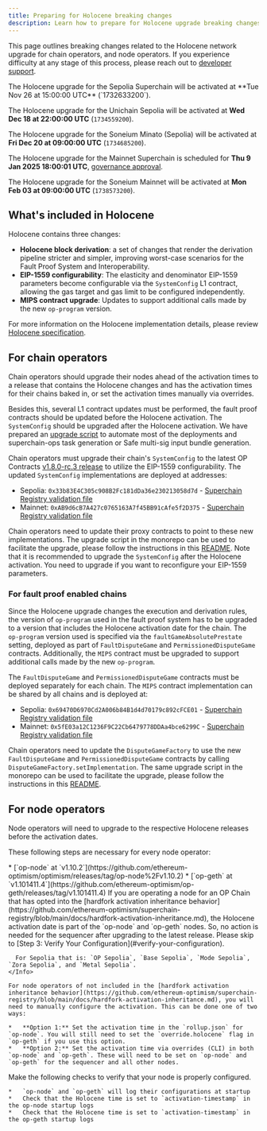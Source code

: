 ```yaml
---
title: Preparing for Holocene breaking changes
description: Learn how to prepare for Holocene upgrade breaking changes.
---
```

This page outlines breaking changes related to the Holocene network upgrade for chain operators, and node operators.
If you experience difficulty at any stage of this process, please reach out to [developer support](https://github.com/ethereum-optimism/developers/discussions).

<Info>
  The Holocene upgrade for the Sepolia Superchain will be activated at **Tue Nov 26 at 15:00:00 UTC** (`1732633200`).
  
  The Holocene upgrade for the Unichain Sepolia will be activated at **Wed Dec 18 at 22:00:00 UTC** (`1734559200`).

  The Holocene upgrade for the Soneium Minato (Sepolia) will be activated at **Fri Dec 20 at 09:00:00 UTC** (`1734685200`).

  The Holocene upgrade for the Mainnet Superchain is scheduled for **Thu 9 Jan 2025 18:00:01 UTC**, [governance approval](https://vote.optimism.io/proposals/20127877429053636874064552098716749508236019236440427814457915785398876262515).

  The Holocene upgrade for the Soneium Mainnet will be activated at **Mon Feb 03 at 09:00:00 UTC** (`1738573200`).
</Info>

## What's included in Holocene

Holocene contains three changes:

*   **Holocene block derivation**: a set of changes that render the derivation pipeline stricter and simpler, improving worst-case scenarios for the Fault Proof System and Interoperability.
*   **EIP-1559 configurability**: The elasticity and denominator EIP-1559 parameters become configurable via the `SystemConfig` L1 contract, allowing the gas target and gas limit to be configured independently.
*   **MIPS contract upgrade**: Updates to support additional calls made by the new `op-program` version.

For more information on the Holocene implementation details, please review [Holocene specification](https://specs.optimism.io/protocol/holocene/overview.html?utm_source=op-docs&utm_medium=docs).

## For chain operators

Chain operators should upgrade their nodes ahead of the activation times to a release that contains the Holocene changes and has the activation times for their chains baked in, or set the activation times manually via overrides.

Besides this, several L1 contract updates must be performed, the fault proof contracts should be updated before the Holocene activation. The `SystemConfig` should be upgraded after the Holocene activation. We have prepared an [upgrade script](https://github.com/ethereum-optimism/optimism/tree/op-contracts/v1.8.0-rc.4/packages/contracts-bedrock/scripts/upgrades/holocene) to automate most of the deployments and superchain-ops task generation or Safe multi-sig input bundle generation.

Chain operators must upgrade their chain's `SystemConfig` to the latest OP Contracts [v1.8.0-rc.3 release](https://github.com/ethereum-optimism/optimism/releases/tag/op-contracts%2Fv1.8.0-rc.3) to utilize the EIP-1559 configurability. The updated `SystemConfig` implementations are deployed at addresses:

*   Sepolia: `0x33b83E4C305c908B2Fc181dDa36e230213058d7d` - [Superchain Registry validation file](https://github.com/ethereum-optimism/superchain-registry/blob/ca80c8f88003d599428b79fefc741ceca049da6f/validation/standard/standard-versions-sepolia.toml#L9)
*   Mainnet: `0xAB9d6cB7A427c0765163A7f45BB91cAfe5f2D375` - [Superchain Registry validation file](https://github.com/ethereum-optimism/superchain-registry/blob/ca80c8f88003d599428b79fefc741ceca049da6f/validation/standard/standard-versions-mainnet.toml#L9)

Chain operators need to update their proxy contracts to point to these new implementations. The upgrade script in the monorepo can be used to facilitate the upgrade, please follow the instructions in this [README](https://github.com/ethereum-optimism/optimism/tree/op-contracts/v1.8.0-rc.4/packages/contracts-bedrock/scripts/upgrades/holocene/README.md). Note that it is recommended to upgrade the `SystemConfig` after the Holocene activation. You need to upgrade if you want to reconfigure your EIP-1559 parameters.

### For fault proof enabled chains

Since the Holocene upgrade changes the execution and derivation rules, the version of `op-program` used in the fault proof system has to be upgraded to a version that includes the Holocene activation date for the chain. The `op-program` version used is specified via the `faultGameAbsolutePrestate` setting, deployed as part of `FaultDisputeGame` and `PermissionedDisputeGame` contracts. Additionally, the `MIPS` contract must be upgraded to support additional calls made by the new `op-program`.

The `FaultDisputeGame` and `PermissionedDisputeGame` contracts must be deployed separately for each chain. The `MIPS` contract implementation can be shared by all chains and is deployed at:

*   Sepolia: `0x69470D6970Cd2A006b84B1d4d70179c892cFCE01` - [Superchain Registry validation file](https://github.com/ethereum-optimism/superchain-registry/blob/ca80c8f88003d599428b79fefc741ceca049da6f/validation/standard/standard-versions-mainnet.toml#L12)
*   Mainnet: `0x5fE03a12C1236F9C22Cb6479778DDAa4bce6299C` - [Superchain Registry validation file](https://github.com/ethereum-optimism/superchain-registry/blob/ca80c8f88003d599428b79fefc741ceca049da6f/validation/standard/standard-versions-mainnet.toml#L12)

Chain operators need to update the `DisputeGameFactory` to use the new `FaultDisputeGame` and `PermissionedDisputeGame` contracts by calling `DisputeGameFactory.setImplementation`. The same upgrade script in the monorepo can be used to facilitate the upgrade, please follow the instructions in this [README](https://github.com/ethereum-optimism/optimism/tree/op-contracts/v1.8.0-rc.4/packages/contracts-bedrock/scripts/upgrades/holocene/README.md).

## For node operators

Node operators will need to upgrade to the respective Holocene releases before the activation dates.

These following steps are necessary for every node operator:

<Steps>
  <Step title="Update to the latest release">
  *   [`op-node` at `v1.10.2`](https://github.com/ethereum-optimism/optimism/releases/tag/op-node%2Fv1.10.2)
    *   [`op-geth` at `v1.101411.4`](https://github.com/ethereum-optimism/op-geth/releases/tag/v1.101411.4)
  </Step>

  <Step title="Configure the Holocene activation date">
  <Info>
      If you are operating a node for an OP Chain that has opted into the [hardfork activation inheritance behavior](https://github.com/ethereum-optimism/superchain-registry/blob/main/docs/hardfork-activation-inheritance.md), the Holocene activation date is part of the `op-node` and `op-geth` nodes. So, no action is needed for the sequencer after upgrading to the latest release. Please skip to [Step 3: Verify Your Configuration](#verify-your-configuration).
  
      For Sepolia that is: `OP Sepolia`, `Base Sepolia`, `Mode Sepolia`, `Zora Sepolia`, and `Metal Sepolia`.
    </Info>
  
    For node operators of not included in the [hardfork activation inheritance behavior](https://github.com/ethereum-optimism/superchain-registry/blob/main/docs/hardfork-activation-inheritance.md), you will need to manually configure the activation. This can be done one of two ways:
  
    *   **Option 1:** Set the activation time in the `rollup.json` for `op-node`. You will still need to set the `override.holocene` flag in `op-geth` if you use this option.
    *   **Option 2:** Set the activation time via overrides (CLI) in both `op-node` and `op-geth`. These will need to be set on `op-node` and `op-geth` for the sequencer and all other nodes.
  </Step>

  <Step title="Verify Your Configuration">
  Make the following checks to verify that your node is properly configured.
  
    *   `op-node` and `op-geth` will log their configurations at startup
    *   Check that the Holocene time is set to `activation-timestamp` in the op-node startup logs
    *   Check that the Holocene time is set to `activation-timestamp` in the op-geth startup logs
  </Step>
</Steps>
